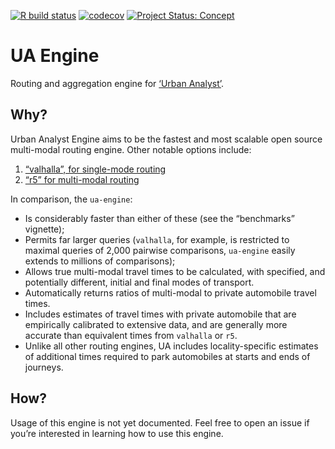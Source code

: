 [![R build status](https://github.com/UrbanAnalyst/ua-engine/workflows/R-CMD-check/badge.svg)](https://github.com/UrbanAnalyst/ua-engine/actions?query=workflow%3AR-CMD-check)
[![codecov](https://codecov.io/gh/UrbanAnalyst/ua-engine/branch/main/graph/badge.svg)](https://app.codecov.io/gh/UrbanAnalyst/ua-engine)
[![Project Status: Concept](https://www.repostatus.org/badges/latest/concept.svg)](https://www.repostatus.org/#concept)

# UA Engine

Routing and aggregation engine for ['Urban Analyst'](https://www.urbananalyst.city/).

## Why?

Urban Analyst Engine aims to be the fastest and most scalable open source
multi-modal routing engine. Other notable options include:

1. ["valhalla", for single-mode routing](https://github.com/valhalla/valhalla)
2. ["r5" for multi-modal routing](https://github.com/conveyal/r5)

In comparison, the `ua-engine`:

- Is considerably faster than either of these (see the "benchmarks" vignette);
- Permits far larger queries (`valhalla`, for example, is restricted to maximal
  queries of 2,000 pairwise comparisons, `ua-engine` easily extends to
  millions of comparisons);
- Allows true multi-modal travel times to be calculated, with specified, and
  potentially different, initial and final modes of transport.
- Automatically returns ratios of multi-modal to private automobile travel
  times.
- Includes estimates of travel times with private automobile that are
  empirically calibrated to extensive data, and are generally more accurate
  than equivalent times from `valhalla` or `r5`.
- Unlike all other routing engines, UA includes locality-specific estimates of
  additional times required to park automobiles at starts and ends of journeys.

## How?

Usage of this engine is not yet documented. Feel free to open an issue if
you're interested in learning how to use this engine.
